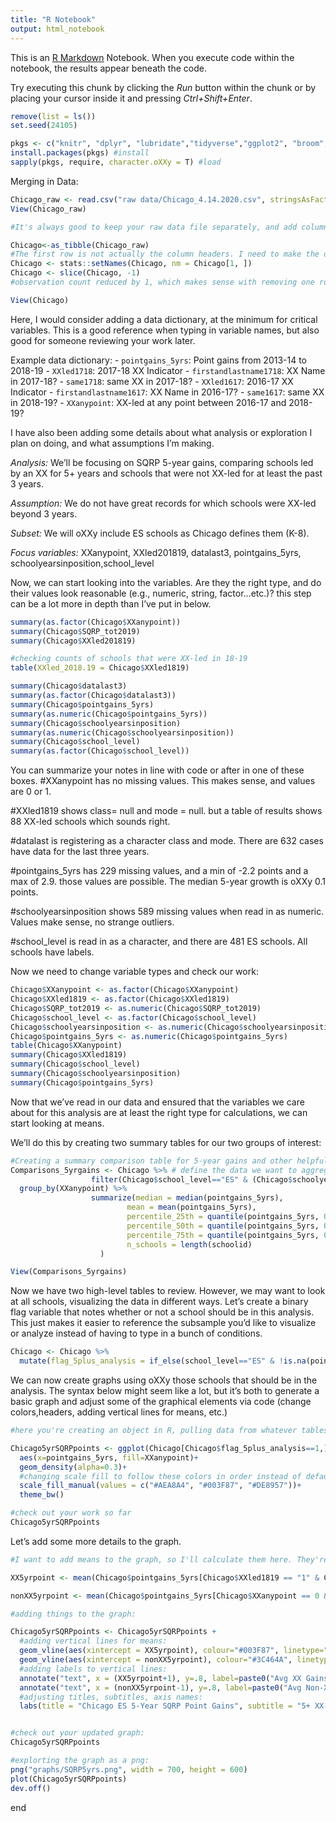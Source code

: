 ---
title: "R Notebook"
output: html_notebook
---

This is an [R Markdown](http://rmarkdown.rstudio.com) Notebook. When you execute code within the notebook, the results appear beneath the code. 

Try executing this chunk by clicking the *Run* button within the chunk or by placing your cursor inside it and pressing *Ctrl+Shift+Enter*. 

```{r}
remove(list = ls())
set.seed(24105)

pkgs <- c("knitr", "dplyr", "lubridate","tidyverse","ggplot2", "broom", "finalfit")
install.packages(pkgs) #install 
sapply(pkgs, require, character.oXXy = T) #load 

```

Merging in Data:
```{r}
Chicago_raw <- read.csv("raw data/Chicago_4.14.2020.csv", stringsAsFactors = FALSE)
View(Chicago_raw)

#It's always good to keep your raw data file separately, and add columns, calculations, etc. to a copy, which is what I do below. I also read it in as a "tibble" which is a meaningless word (as far as I can tell) for a data table that is essentially easier to use in a lot of ways with certain functions.

Chicago<-as_tibble(Chicago_raw)
#The first row is not actually the column headers. I need to make the data table start one row later. 
Chicago <- stats::setNames(Chicago, nm = Chicago[1, ])
Chicago <- slice(Chicago, -1)
#observation count reduced by 1, which makes sense with removing one row.

View(Chicago)
```

Here, I would consider adding a data dictionary, at the minimum for critical variables. This is a good reference when typing in variable names, but also good for someone reviewing your work later.

Example data dictionary:
- `pointgains_5yrs`: Point gains from 2013-14 to 2018-19
- `XXled1718`: 2017-18 XX Indicator
- `firstandlastname1718`: XX Name in 2017-18?
- `same1718`: same XX in 2017-18?
- `XXled1617`: 2016-17 XX Indicator
- `firstandlastname1617`: XX Name in 2016-17?
- `same1617`: same XX in 2018-19?
- `XXanypoint`: XX-led at any point between 2016-17 and 2018-19?

I have also been adding some details about what analysis or exploration I plan on doing, and what assumptions I'm making.

*Analysis:* We'll be focusing on SQRP 5-year gains, comparing schools led by an XX for 5+ years and schools that were not XX-led for at least the past 3 years. 

*Assumption:* We do not have great records for which schools were XX-led beyond 3 years.

*Subset:* We will oXXy include ES schools as Chicago defines them (K-8).

*Focus variables:* XXanypoint, XXled201819, datalast3, pointgains_5yrs, schoolyearsinposition,school_level

Now, we can start looking into the variables. Are they the right type, and do their values look reasonable (e.g., numeric, string, factor...etc.)? this step can be a lot more in depth than I've put in below.

```{r}
summary(as.factor(Chicago$XXanypoint))
summary(Chicago$SQRP_tot2019)
summary(Chicago$XXled201819)

#checking counts of schools that were XX-led in 18-19
table(XXled_2018.19 = Chicago$XXled1819)

summary(Chicago$datalast3)
summary(as.factor(Chicago$datalast3))
summary(Chicago$pointgains_5yrs)
summary(as.numeric(Chicago$pointgains_5yrs))
summary(Chicago$schoolyearsinposition)
summary(as.numeric(Chicago$schoolyearsinposition))
summary(Chicago$school_level)
summary(as.factor(Chicago$school_level))
```

You can summarize your notes in line with code or after in one of these boxes.
#XXanypoint has no missing values. This makes sense, and values are 0 or 1.

#XXled1819 shows class= null and mode = null. but a table of results shows 88 XX-led schools which sounds right.

#datalast is registering as a character class and mode. There are 632 cases have data for the last three years.

#pointgains_5yrs has 229 missing values, and a min of -2.2 points and a max of 2.9. those values are possible. The median 5-year growth is oXXy 0.1 points.

#schoolyearsinposition shows 589 missing values when read in as numeric. Values make sense, no strange outliers.

#school_level is read in as a character, and there are 481 ES schools. All schools have labels.

Now we need to change variable types and check our work:

```{r}
Chicago$XXanypoint <- as.factor(Chicago$XXanypoint)
Chicago$XXled1819 <- as.factor(Chicago$XXled1819)
Chicago$SQRP_tot2019 <- as.numeric(Chicago$SQRP_tot2019)
Chicago$school_level <- as.factor(Chicago$school_level)
Chicago$schoolyearsinposition <- as.numeric(Chicago$schoolyearsinposition)
Chicago$pointgains_5yrs <- as.numeric(Chicago$pointgains_5yrs)
table(Chicago$XXanypoint)
summary(Chicago$XXled1819)
summary(Chicago$school_level)
summary(Chicago$schoolyearsinposition)
summary(Chicago$pointgains_5yrs)
```
Now that we've read in our data and ensured that the variables we care about for this analysis are at least the right type for calculations, we can start looking at means.

We'll do this by creating two summary tables for our two groups of interest:

```{r}
#Creating a summary comparison table for 5-year gains and other helpful info
Comparisons_5yrgains <- Chicago %>% # define the data we want to aggregate, pass it on
                  filter(Chicago$school_level=="ES" & (Chicago$schoolyearsinposition>=5 | Chicago$XXanypoint==0) & pointgains_5yrs!="NA")%>%
  group_by(XXanypoint) %>%
                  summarize(median = median(pointgains_5yrs), 
                          mean = mean(pointgains_5yrs),
                          percentile_25th = quantile(pointgains_5yrs, 0.25),
                          percentile_50th = quantile(pointgains_5yrs, 0.5),
                          percentile_75th = quantile(pointgains_5yrs, 0.75),
                          n_schools = length(schoolid)
                    )

View(Comparisons_5yrgains)
```
Now we have two high-level tables to review. However, we may want to look at all schools, visualizing the data in different ways. Let's create a binary flag variable that notes whether or not a school should be in this analysis. This just makes it easier to reference the subsample you'd like to visualize or analyze instead of having to type in a bunch of conditions.

```{r}
Chicago <- Chicago %>%
  mutate(flag_5plus_analysis = if_else(school_level=="ES" & !is.na(pointgains_5yrs) & (schoolyearsinposition >= 5 | XXanypoint == 0), 1, 0))
```

We can now create graphs using oXXy those schools that should be in the analysis.
The syntax below might seem like a lot, but it's both to generate a basic graph and adjust some of the graphical elements via code (change colors,headers, adding vertical lines for means, etc.)
```{r}
#here you're creating an object in R, pulling data from whatever tables you'd like. The object is Chicago5yrSQRP points, and it's going to be a graph.

Chicago5yrSQRPpoints <- ggplot(Chicago[Chicago$flag_5plus_analysis==1,])+
  aes(x=pointgains_5yrs, fill=XXanypoint)+
  geom_density(alpha=0.3)+
  #changing scale fill to follow these colors in order instead of default colors:
  scale_fill_manual(values = c("#AEA8A4", "#003F87", "#DE8957"))+
  theme_bw()

#check out your work so far
Chicago5yrSQRPpoints

```

Let's add some more details to the graph.
```{r}

#I want to add means to the graph, so I'll calculate them here. They're like "stickers" - just values that we can use in other places.

XX5yrpoint <- mean(Chicago$pointgains_5yrs[Chicago$XXled1819 == "1" & Chicago$schoolyearsinposition >=5 & Chicago$school_level == "ES" & !is.na(Chicago$pointgains_5yrs)], na.rm=TRUE)

nonXX5yrpoint <- mean(Chicago$pointgains_5yrs[Chicago$XXanypoint == 0 & Chicago$school_level == "ES" & !is.na(Chicago$pointgains_5yrs)], na.rm=TRUE)

#adding things to the graph:

Chicago5yrSQRPpoints <- Chicago5yrSQRPpoints + 
  #adding vertical lines for means:
  geom_vline(aes(xintercept = XX5yrpoint), colour="#003F87", linetype="dashed")+
  geom_vline(aes(xintercept = nonXX5yrpoint), colour="#3C464A", linetype="dashed")+
  #adding labels to vertical lines:
  annotate("text", x = (XX5yrpoint+1), y=.8, label=paste0("Avg XX Gains: +0.32 (n=30)"))+
  annotate("text", x = (nonXX5yrpoint-1), y=.8, label=paste0("Avg Non-XX Gains: +0.04 (n=358)"))+
  #adjusting titles, subtitles, axis names:
  labs(title = "Chicago ES 5-Year SQRP Point Gains", subtitle = "5+ XX-led and Non-XX* Schools", x = "5-year SQRP Gains", caption = "*Note: Schools in Non-XX comparison group were not led by a XX principal for at least the past 3 years (2016-17 through 2018-19).", fill = "XX Status" )


#check out your updated graph:
Chicago5yrSQRPpoints

#explorting the graph as a png:
png("graphs/SQRP5yrs.png", width = 700, height = 600)
plot(Chicago5yrSQRPpoints)
dev.off()

```
end